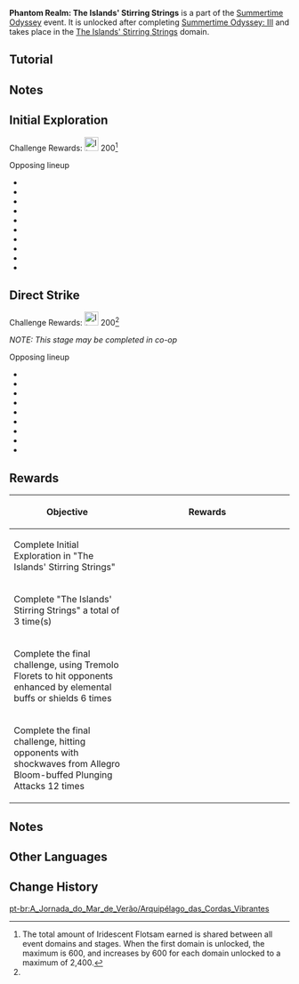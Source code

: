 {{EventTabs
|subpage1=Surfpiercer
|subpage2=Misty Hills, Foggy Vales
|subpage3=The Islands' Stirring Strings
|subpage4=Immernachtreich Keep
|subpage5=Temple of the Star Latitudes
}}
{{Event
|name              = Phantom Realm: The Islands' Stirring Strings
|image             = Phantom Realm The Islands' Stirring Strings.png
|type              = In-Game
|type2             = Sub
|time_known        = yes
|time_start        = 2022-07-17 04:00:00
|time_end          = 2022-08-24 05:59:59
|time_end_offset   = GMT+8
}}
'''Phantom Realm: The Islands' Stirring Strings''' is a part of the [[Summertime Odyssey]] event. It is unlocked after completing [[Summertime Odyssey: III]] and takes place in the [[The Islands' Stirring Strings]] domain.

==Tutorial==
{{Tutorial
|image1 = Tutorial The Islands' Stirring Strings 1.png
|text1  = In "The Islands' Stirring Strings," activate [[Allegro Bloom]]s in the correct way to create wind currents that will help you glide around.
|image2 = Tutorial The Islands' Stirring Strings 2.png
|text2  = Fly up, up, and away using the wind currents created by Allegro Blooms and gain this enhancement when performing Plunging Attacks: Unleash a shockwave that deals DMG to opponents in a fixed AoE.
|image3 = Tutorial The Islands' Stirring Strings 3.png
|text3  = Activate [[Tremolo Floret]]s in the right way to cause them to release sound waves that deal Physical DMG to opponents in a fixed AoE. Tremolo Florets can effectively attack opponents who are holding shields, strengthened by elemental buffs, or being shielded.
}}

==Notes==
{{Environmental Damage|17|Plunging Attack shockwaves}}

==Initial Exploration==
Challenge Rewards: [[File:Item Iridescent Flotsam.png|25px]] 200<ref group="Note" name="stagerewards">The total amount of Iridescent Flotsam earned is shared between all event domains and stages. When the first domain is unlocked, the maximum is 600, and increases by 600 for each domain unlocked to a maximum of 2,400.</ref>

;Opposing lineup
* {{Enemy|Geo Slime}}
* {{Enemy|Large Geo Slime}}
* {{Enemy|Pyro Slime}}
* {{Enemy|Hilichurl Shooter}}
* {{Enemy|Pyro Hilichurl Shooter}}
* {{Enemy|Rock Shield Hilichurl Guard}}
* {{Enemy|Geo Samachurl}}
* {{Enemy|Geochanter Bracer}}
* {{Enemy|Ruin Guard}}
* {{Enemy|Stonehide Lawachurl}}

==Direct Strike==
Challenge Rewards: [[File:Item Iridescent Flotsam.png|25px]] 200<ref group="Note" name="stagerewards" />

''NOTE: This stage may be completed in co-op''

;Opposing lineup
* {{Enemy|Geo Slime}}
* {{Enemy|Large Pyro Slime}}
* {{Enemy|Large Geo Slime}}
* {{Enemy|Pyro Hilichurl Shooter}}
* {{Enemy|Rock Shield Hilichurl Guard}}
* {{Enemy|Geo Samachurl}}
* {{Enemy|Geochanter Bracer}}
* {{Enemy|Ruin Guard}}
* {{Enemy|Stonehide Lawachurl}}

==Rewards==
{| class="article-table"
! Objective
! style="width: 280px;" | Rewards
|-
| Complete Initial Exploration in "The Islands' Stirring Strings"
| {{Card|Primogem|30}}{{Card|Mora|20,000}}{{Card|Hero's Wit|2}}
|-
| Complete "The Islands' Stirring Strings" a total of 3 time(s)
| {{Card|Primogem|30}}{{Card|Mora|20,000}}{{Card|Hero's Wit|2}}
|-
| Complete the final challenge, using Tremolo Florets to hit opponents enhanced by elemental buffs or shields 6 times
| {{Card|Mora|20,000}}{{Card|Mystic Enhancement Ore|4}}
|-
| Complete the final challenge, hitting opponents with shockwaves from Allegro Bloom-buffed Plunging Attacks 12 times
| {{Card|Mora|20,000}}{{Card|Mystic Enhancement Ore|4}}
|}

==Notes==
{{Reflist|note=1}}

==Other Languages==
{{Transclude|The Islands' Stirring Strings|Other Languages}}

==Change History==
{{Change History|2.8}}
[[pt-br:A_Jornada_do_Mar_de_Verão/Arquipélago_das_Cordas_Vibrantes]]